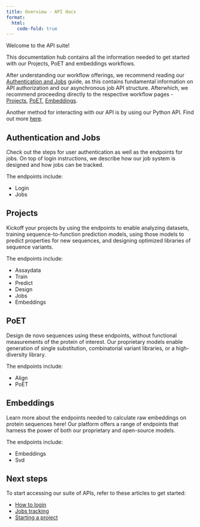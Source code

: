 ```yaml
---
title: Overview - API docs
format:
  html:
    code-fold: true
---
```

Welcome to the API suite! 

This documentation hub contains all the information needed to get started with our Projects, PoET and embeddings workflows.

After understanding our workflow offerings, we recommend reading our [Authentication and Jobs](./authentication-and-jobs.qmd) guide, as this contains fundamental information on API authorization and our asynchronous job API structure. Afterwhich, we recommend proceeding directly to the respective workflow pages - [Projects](./project.qmd), [PoET](./poet.qmd), [Embeddings](./embeddings.qmd).

Another method for interacting with our API is by using our Python API. Find out more [here](https://docs.openprotein.ai/api-python/index.html).

## Authentication and Jobs
Check out the steps for user authentication as well as the endpoints for jobs. On top of login instructions, we describe how our job system is designed and how jobs can be tracked. 

The endpoints include:

  * Login
  * Jobs

## Projects 
Kickoff your projects by using the endpoints to enable analyzing datasets, training sequence-to-function prediction models, using those models to predict properties for new sequences, and designing optimized libraries of sequence variants.

The endpoints include: 

  * Assaydata
  * Train
  * Predict
  * Design
  * Jobs
  * Embeddings

## PoET
Design de novo sequences using these endpoints, without functional measurements of the protein of interest. Our proprietary models enable generation of single substitution, combinatorial variant libraries, or a high-diversity library. 

The endpoints include: 

  * Align
  * PoET

## Embeddings 
Learn more about the endpoints needed to calculate raw embeddings on protein sequences here! Our platform offers a range of endpoints that harness the power of both our proprietary and open-source models.

The endpoints include:

* Embeddings 
* Svd

## Next steps
To start accessing our suite of APIs, refer to these articles to get started: 

* [How to login](./authentication-and-jobs.qmd#login)
* [Jobs tracking](./authentication-and-jobs.qmd#navigating-the-job-system)
* [Starting a project](./project.qmd)